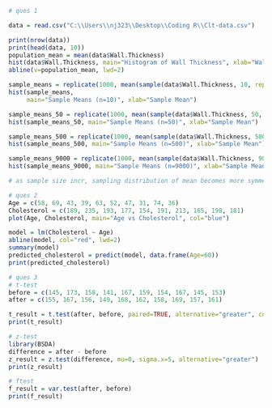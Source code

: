 ```{r}
# ques 1

data = read.csv("C:\\Users\\nj323\\Desktop\\Coding R\\Clt-data.csv")

print(nrow(data))
print(head(data, 10))
population_mean = mean(data$Wall.Thickness)
hist(data$Wall.Thickness, main="Histogram of Wall Thickness", xlab="Wall thickness")
abline(v=population_mean, lwd=2)

sample_means = replicate(1000, mean(sample(data$Wall.Thickness, 10, replace=TRUE)))
hist(sample_means, 
     main="Sample Means (n=10)", xlab="Sample Mean")

sample_means_50 = replicate(1000, mean(sample(data$Wall.Thickness, 50, replace=TRUE)))
hist(sample_means_50, main="Sample Means (n=50)", xlab="Sample Mean")

sample_means_500 = replicate(1000, mean(sample(data$Wall.Thickness, 500, replace=TRUE)))
hist(sample_means_500, main="Sample Means (n=500)", xlab="Sample Mean")

sample_means_9000 = replicate(1000, mean(sample(data$Wall.Thickness, 9000, replace=TRUE)))
hist(sample_means_9000, main="Sample Means (n=9000)", xlab="Sample Mean")

# as sample size incr, sampling distribution of mean becomes more symmetric and approaches normal curve.
```

```{r}
# ques 2
Age = c(58, 69, 43, 39, 63, 52, 47, 31, 74, 36)
Cholesterol = c(189, 235, 193, 177, 154, 191, 213, 165, 198, 181)
plot(Age, Cholesterol, main="Age vs Cholesterol", col="blue")

model = lm(Cholesterol ~ Age)
abline(model, col="red", lwd=2)
summary(model)
predicted_cholesterol = predict(model, data.frame(Age=60))
print(predicted_cholesterol)
```

```{r}
# ques 3
# t-test
before = c(145, 173, 158, 141, 167, 159, 154, 167, 145, 153)
after = c(155, 167, 156, 149, 168, 162, 158, 169, 157, 161)

t_result = t.test(after, before, paired=TRUE, alternative="greater", conf.level = 0.95)
print(t_result)
```

```{r}
# z-test  
library(BSDA)
difference = after - before
z_result = z.test(difference, mu=0, sigma.x=5, alternative="greater")
print(z_result)
```

```{r}
# ftest
f_result = var.test(after, before)
print(f_result)
```